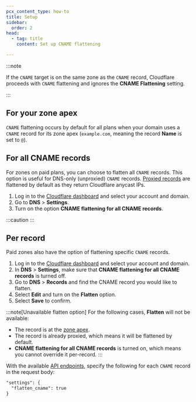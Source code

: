 ```yaml
---
pcx_content_type: how-to
title: Setup
sidebar:
  order: 2
head:
  - tag: title
    content: Set up CNAME flattening

---
```



:::note


If the `CNAME` target is on the same zone as the `CNAME` record, Cloudflare proceeds with `CNAME` flattening and ignores the **CNAME Flattening** setting.


:::

## For your zone apex

`CNAME` flattening occurs by default for all plans when your domain uses a `CNAME` record for its zone apex (`example.com`, meaning the record **Name** is set to `@`).

## For all CNAME records

For zones on paid plans, you can choose to flatten all `CNAME` records. This option is useful for <GlossaryTooltip term="proxy status">DNS-only (unproxied)</GlossaryTooltip> `CNAME` records. [Proxied records](/dns/manage-dns-records/reference/proxied-dns-records/#proxied-records) are flattened by default as they return Cloudflare anycast IPs.

1. Log in to the [Cloudflare dashboard](https://dash.cloudflare.com/login) and select your account and domain.
2. Go to **DNS** > **Settings**.
3. Turn on the option **CNAME flattening for all CNAME records**.

:::caution
 <Render file="cname-flattening-callout" />
:::

## Per record

Paid zones also have the option of flattening specific `CNAME` records.

<Tabs syncKey="dashPlusAPI"> <TabItem label="Dashboard">

1. Log in to the [Cloudflare dashboard](https://dash.cloudflare.com/login) and select your account and domain.
2. In **DNS** > **Settings**, make sure that **CNAME flattening for all CNAME records** is turned off.
3. Go to **DNS** > **Records** and find the CNAME record you would like to flatten.
4. Select **Edit** and turn on the **Flatten** option.
5. Select **Save** to confirm.

:::note[Unavailable flatten option]
For the following cases, **Flatten** will not be available:
- The record is at the [zone apex](#for-your-zone-apex).
- The record is already proxied, which means it will be flattened by default.
- **CNAME flattening for all CNAME records** is turned on, which means you cannot override it per-record.
:::

</TabItem> <TabItem label="API">

With the available [API endpoints](/api/operations/dns-records-for-a-zone-create-dns-record), specify the following for each `CNAME` record in the request body:

```txt
"settings": {
  "flatten_cname": true
}
```

</TabItem> </Tabs>
